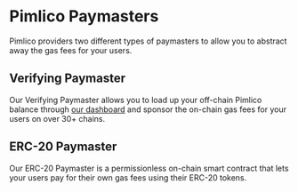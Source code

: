 # Pimlico Paymasters

Pimlico providers two different types of paymasters to allow you to abstract away the gas fees for your users.

## Verifying Paymaster

Our Verifying Paymaster allows you to load up your off-chain Pimlico balance through [our dashboard](https://dashboard.pimlico.io) and sponsor the on-chain gas fees for your users on over 30+ chains.

## ERC-20 Paymaster

Our ERC-20 Paymaster is a permissionless on-chain smart contract that lets your users pay for their own gas fees using their ERC-20 tokens.